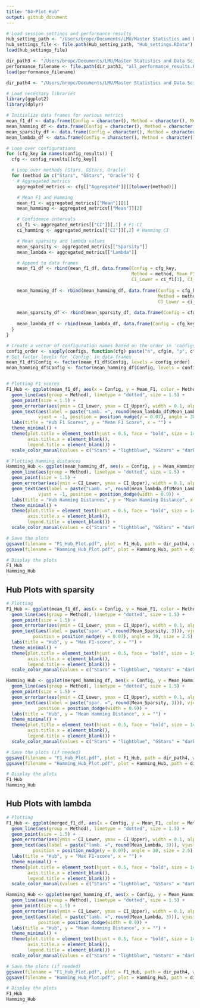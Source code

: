 ```yaml
---
title: "04-Plot_Hub"
output: github_document
---
```


```r

# Load session settings and performance results
Hub_setting_path <- "/Users/bropc/Documents/LMU/Master Statistics and Data Science/Masterarbeit/R Master/StARS_Simulations/workflow/Storage_Settings/"
hub_settings_file <- file.path(Hub_setting_path, "Hub_settings.RData")
load(hub_settings_file)

dir_path3 <- "/Users/bropc/Documents/LMU/Master Statistics and Data Science/Masterarbeit/R Master/StARS_Simulations/workflow/Storage_Performance_Hub"
performance_filename <- file.path(dir_path3, "all_performance_results.RData")
load(performance_filename)

dir_path4 <- "/Users/bropc/Documents/LMU/Master Statistics and Data Science/Masterarbeit/R Master/StARS_Simulations/workflow/Storage_Plot_Hub"

# Load necessary libraries
library(ggplot2)
library(dplyr)

# Initialize data frames for various metrics
mean_f1_df <- data.frame(Config = character(), Method = character(), Mean_F1 = numeric(), CI_Lower = numeric(), CI_Upper = numeric(), stringsAsFactors = FALSE)
mean_hamming_df <- data.frame(Config = character(), Method = character(), Mean_Hamming = numeric(), CI_Lower = numeric(), CI_Upper = numeric(), stringsAsFactors = FALSE)
mean_sparsity_df <- data.frame(Config = character(), Method = character(), Mean_Sparsity = numeric(), stringsAsFactors = FALSE)
mean_lambda_df <- data.frame(Config = character(), Method = character(), Mean_Lambda = numeric(), stringsAsFactors = FALSE)

# Loop over configurations
for (cfg_key in names(config_results)) {
  cfg <- config_results[[cfg_key]]

  # Loop over methods (Stars, GStars, Oracle)
  for (method in c("Stars", "GStars", "Oracle")) {
    # Aggregated metrics
    aggregated_metrics <- cfg[["Aggregated"]][[tolower(method)]]

    # Mean F1 and Hamming
    mean_f1 <- aggregated_metrics[["Mean"]][1]
    mean_hamming <- aggregated_metrics[["Mean"]][2]

    # Confidence intervals
    ci_f1 <- aggregated_metrics[["CI"]][,1] # F1 CI
    ci_hamming <- aggregated_metrics[["CI"]][,2] # Hamming CI

    # Mean sparsity and lambda values
    mean_sparsity <- aggregated_metrics[["Sparsity"]]
    mean_lambda <- aggregated_metrics[["Lambda"]]

    # Append to data frames
    mean_f1_df <- rbind(mean_f1_df, data.frame(Config = cfg_key, 
                                               Method = method, Mean_F1 = mean_f1, 
                                               CI_Lower = ci_f1[1], CI_Upper = ci_f1[2]))
    
    mean_hamming_df <- rbind(mean_hamming_df, data.frame(Config = cfg_key, 
                                                         Method = method, Mean_Hamming = mean_hamming, 
                                                         CI_Lower = ci_hamming[1], CI_Upper = ci_hamming[2]))
    
    mean_sparsity_df <- rbind(mean_sparsity_df, data.frame(Config = cfg_key, Method = method, Mean_Sparsity = mean_sparsity))
    
    mean_lambda_df <- rbind(mean_lambda_df, data.frame(Config = cfg_key, Method = method, Mean_Lambda = mean_lambda))
  }
}

```

```r

# Create a vector of configuration names based on the order in 'configs'
config_order <- sapply(configs, function(cfg) paste("n", cfg$n, "p", cfg$p, sep = "_"))
# Set factor levels for 'Config' in data frames
mean_f1_df$Config <- factor(mean_f1_df$Config, levels = config_order)
mean_hamming_df$Config <- factor(mean_hamming_df$Config, levels = config_order)


# Plotting F1 scores
F1_Hub <- ggplot(mean_f1_df, aes(x = Config, y = Mean_F1, color = Method)) +
  geom_line(aes(group = Method), linetype = "dotted", size = 1.5) + 
  geom_point(size = 1.5) +
  geom_errorbar(aes(ymin = CI_Lower, ymax = CI_Upper), width = 0.1, alpha = 0.5) +
  geom_text(aes(label = paste("Lamb. =", round(mean_lambda_df$Mean_Lambda, 3), "\nSpar. =", round(mean_sparsity_df$Mean_Sparsity, 3))), 
            vjust = -1, position = position_nudge(y = 0.07), angle = 30, size = 2.5) +
  labs(title = "Hub F1 Scores", y = "Mean F1 Score", x = "") +  
  theme_minimal() +
  theme(plot.title = element_text(hjust = 0.5, face = "bold", size = 14),
        axis.title.x = element_blank(),
        legend.title = element_blank()) +
  scale_color_manual(values = c("Stars" = "lightblue", "GStars" = "darkorange", "Oracle" = "black"))

# Plotting Hamming distances
Hamming_Hub <- ggplot(mean_hamming_df, aes(x = Config, y = Mean_Hamming, color = Method)) +
  geom_line(aes(group = Method), linetype = "dotted", size = 1.5) + 
  geom_point(size = 1.5) +
  geom_errorbar(aes(ymin = CI_Lower, ymax = CI_Upper), width = 0.1, alpha = 0.5) +
  geom_text(aes(label = paste("Lamb. =", round(mean_lambda_df$Mean_Lambda, 3), "\nSpar. =", round(mean_sparsity_df$Mean_Sparsity, 3))), 
            vjust = -1, position = position_dodge(width = 0.9)) +
  labs(title = "Hub Hamming Distances", y = "Mean Hamming Distance", x = "") +  
  theme_minimal() +
  theme(plot.title = element_text(hjust = 0.5, face = "bold", size = 14),
        axis.title.x = element_blank(),
        legend.title = element_blank()) +
  scale_color_manual(values = c("Stars" = "lightblue", "GStars" = "darkorange", "Oracle" = "black"))

# Save the plots
ggsave(filename = "F1_Hub_Plot.pdf", plot = F1_Hub, path = dir_path4, width = 8, height = 6, dpi = 300)
ggsave(filename = "Hamming_Hub_Plot.pdf", plot = Hamming_Hub, path = dir_path4, width = 8, height = 6, dpi = 300)

# Display the plots
F1_Hub
Hamming_Hub

```







## Hub Plots with sparsity
```r

# Plotting
F1_Hub <- ggplot(mean_f1_df, aes(x = Config, y = Mean_F1, color = Method)) +
  geom_line(aes(group = Method), linetype = "dotted", size = 1.5) + 
  geom_point(size = 1.5) +
  geom_errorbar(aes(ymin = CI_Lower, ymax = CI_Upper), width = 0.1, alpha = 0.5) +
  geom_text(aes(label = paste("spar. =", round(Mean_Sparsity, 3))), vjust = -1, 
          position = position_nudge(y = 0.07), angle = 30, size = 2.5) +
  labs(title = "Hub", y = "Max F1-score", x = "") +  
  theme_minimal() +
  theme(plot.title = element_text(hjust = 0.5, face = "bold", size = 14),
        axis.title.x = element_blank(),
        legend.title = element_blank()) +
  scale_color_manual(values = c("Stars" = "lightblue", "GStars" = "darkorange", "Oracle" = "black"))

Hamming_Hub <- ggplot(merged_hamming_df, aes(x = Config, y = Mean_Hamming, color = Method)) +
  geom_line(aes(group = Method), linetype = "dotted", size = 1.5) + 
  geom_point(size = 1.5) +
  geom_errorbar(aes(ymin = CI_Lower, ymax = CI_Upper), width = 0.1, alpha = 0.5) +
  geom_text(aes(label = paste("spar. =", round(Mean_Sparsity, 3))), vjust = -1, 
            position = position_dodge(width = 0.9)) +
  labs(title = "Hub", y = "Mean Hamming Distance", x = "") +  
  theme_minimal() +
  theme(plot.title = element_text(hjust = 0.5, face = "bold", size = 14),
        axis.title.x = element_blank(),
        legend.title = element_blank()) +
  scale_color_manual(values = c("Stars" = "lightblue", "GStars" = "darkorange", "Oracle" = "black"))

# Save the plots (if needed)
ggsave(filename = "F1_Hub_Plot.pdf", plot = F1_Hub, path = dir_path4, width = 8, height = 6, dpi = 300)
ggsave(filename = "Hamming_Hub_Plot.pdf", plot = Hamming_Hub, path = dir_path4, width = 8, height = 6, dpi = 300)

# Display the plots
F1_Hub
Hamming_Hub

```


## Hub Plots with lambda
```r

# Plotting
F1_Hub <- ggplot(merged_f1_df, aes(x = Config, y = Mean_F1, color = Method)) +
  geom_line(aes(group = Method), linetype = "dotted", size = 1.5) + 
  geom_point(size = 1.5) +
  geom_errorbar(aes(ymin = CI_Lower, ymax = CI_Upper), width = 0.1, alpha = 0.5) +
  geom_text(aes(label = paste("lamb. =", round(Mean_Lambda, 3))), vjust = -1, 
          position = position_nudge(y = 0.07), angle = 30, size = 2.5) +
  labs(title = "Hub", y = "Max F1-score", x = "") +  
  theme_minimal() +
  theme(plot.title = element_text(hjust = 0.5, face = "bold", size = 14),
        axis.title.x = element_blank(),
        legend.title = element_blank()) +
  scale_color_manual(values = c("Stars" = "lightblue", "GStars" = "darkorange", "Oracle" = "black"))

Hamming_Hub <- ggplot(merged_hamming_df, aes(x = Config, y = Mean_Hamming, color = Method)) +
  geom_line(aes(group = Method), linetype = "dotted", size = 1.5) + 
  geom_point(size = 1.5) +
  geom_errorbar(aes(ymin = CI_Lower, ymax = CI_Upper), width = 0.1, alpha = 0.5) +
  geom_text(aes(label = paste("lamb. =", round(Mean_Lambda, 3))), vjust = -1, 
            position = position_dodge(width = 0.9)) +
  labs(title = "Hub", y = "Mean Hamming Distance", x = "") +  
  theme_minimal() +
  theme(plot.title = element_text(hjust = 0.5, face = "bold", size = 14),
        axis.title.x = element_blank(),
        legend.title = element_blank()) +
  scale_color_manual(values = c("Stars" = "lightblue", "GStars" = "darkorange", "Oracle" = "black"))

# Save the plots (if needed)
ggsave(filename = "F1_Hub_Plot.pdf", plot = F1_Hub, path = dir_path4, width = 8, height = 6, dpi = 300)
ggsave(filename = "Hamming_Hub_Plot.pdf", plot = Hamming_Hub, path = dir_path4, width = 8, height = 6, dpi = 300)

# Display the plots
F1_Hub
Hamming_Hub

```











